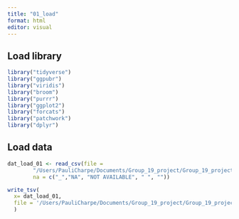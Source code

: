 ```yaml
---
title: "01_load"
format: html
editor: visual
---
```


## Load library
```r
library("tidyverse")
library("ggpubr")
library("viridis")
library("broom")
library("purrr")
library("ggplot2")
library("forcats")
library("patchwork")
library("dplyr")
```

## Load data
```r
dat_load_01 <- read_csv(file = 
        "/Users/PauliCharpe/Documents/Group_19_project/Group_19_project/data/_raw/PONE-D-18-29048R1_data_file.csv", 
        na = c("_","NA", "NOT AVAILABLE", " ", ""))
```

```r
write_tsv(
  x= dat_load_01, 
  file = '/Users/PauliCharpe/Documents/Group_19_project/Group_19_project/data/01_dat_load.tsv'
  )
```

